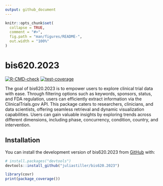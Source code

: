 ```yaml
---
output: github_document
---
```


<!-- README.md is generated from README.Rmd. Please edit that file -->

```r
knitr::opts_chunk$set(
  collapse = TRUE,
  comment = "#>",
  fig.path = "man/figures/README-",
  out.width = "100%"
)
```

# bis620.2023

<!-- badges: start -->
[![R-CMD-check](https://github.com/juliastiller/bis620.2023/actions/workflows/R-CMD-check.yaml/badge.svg)](https://github.com/juliastiller/bis620.2023/actions/workflows/R-CMD-check.yaml)
[![test-coverage](https://github.com/juliastiller/bis620.2023/actions/workflows/test-coverage.yaml/badge.svg)](https://github.com/juliastiller/bis620.2023/actions/workflows/test-coverage.yaml)
<!-- badges: end -->

The goal of bis620.2023 is to empower users to explore clinical trial data with ease. Through filtering options such as keywords, sponsors, status, and FDA regulation, users can efficiently extract information via the ClinicalTrials.gov API. This package caters to researchers, clinicians, and data scientists, offering seamless retrieval and dynamic visualization capabilities. Users can gain valuable insights by exploring trends across different dimensions, including phase, concurrency, condition, country, and intervention.

## Installation

You can install the development version of bis620.2023 from [GitHub](https://github.com/) with:

``` r
# install.packages("devtools")
devtools::install_github("juliastiller/bis620.2023")
```

```r
library(covr)
print(package_coverage())
```
